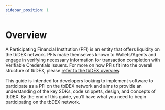 ```yaml
---
sidebar_position: 1
---
```


# Overview

A Participating Financial Institution (PFI) is an entity that offers liquidity on the tbDEX network. PFIs make themselves known to Wallets/Agents and engage in verifying  necessary information for transaction completion with Verifiable Credentials Issuers. For more on how PFIs fit into the overall structure of tbDEX, please [refer to the tbDEX overview](https://developer.tbd.website/docs/tbdex/#messages).

This guide is intended for developers looking to implement software to participate as a PFI on the tbDEX network and aims to provide an understanding of the key SDKs, code snippets, design, and concepts of tbDEX. By the end of this guide, you’ll have what you need to begin participating on the tbDEX network.
